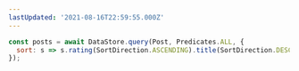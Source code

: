 ```yaml
---
lastUpdated: '2021-08-16T22:59:55.000Z'
---
```

```js
const posts = await DataStore.query(Post, Predicates.ALL, {
  sort: s => s.rating(SortDirection.ASCENDING).title(SortDirection.DESCENDING)
});
```
